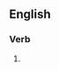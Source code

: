 ==English==

===Verb===
{{head|en|present participle}}

# {{present participle of|restitch|lang=en|nocat=1}}